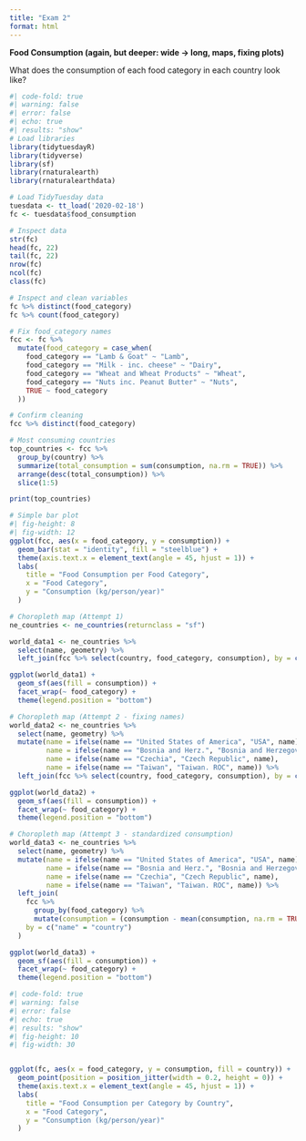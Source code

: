 ```yaml
---
title: "Exam 2"
format: html
---
```


**Food Consumption (again, but deeper: wide → long, maps, fixing plots)**

What does the consumption of each food category in each country look like?

```r
#| code-fold: true
#| warning: false
#| error: false
#| echo: true
#| results: "show"
# Load libraries
library(tidytuesdayR)
library(tidyverse)
library(sf)
library(rnaturalearth)
library(rnaturalearthdata)

# Load TidyTuesday data
tuesdata <- tt_load('2020-02-18')
fc <- tuesdata$food_consumption

# Inspect data
str(fc)
head(fc, 22)
tail(fc, 22)
nrow(fc)
ncol(fc)
class(fc)

# Inspect and clean variables
fc %>% distinct(food_category)
fc %>% count(food_category)

# Fix food_category names
fcc <- fc %>%
  mutate(food_category = case_when(
    food_category == "Lamb & Goat" ~ "Lamb",
    food_category == "Milk - inc. cheese" ~ "Dairy",
    food_category == "Wheat and Wheat Products" ~ "Wheat",
    food_category == "Nuts inc. Peanut Butter" ~ "Nuts",
    TRUE ~ food_category
  ))

# Confirm cleaning
fcc %>% distinct(food_category)

# Most consuming countries
top_countries <- fcc %>%
  group_by(country) %>%
  summarize(total_consumption = sum(consumption, na.rm = TRUE)) %>%
  arrange(desc(total_consumption)) %>%
  slice(1:5)

print(top_countries)

# Simple bar plot
#| fig-height: 8
#| fig-width: 12
ggplot(fcc, aes(x = food_category, y = consumption)) +
  geom_bar(stat = "identity", fill = "steelblue") +
  theme(axis.text.x = element_text(angle = 45, hjust = 1)) +
  labs(
    title = "Food Consumption per Food Category",
    x = "Food Category",
    y = "Consumption (kg/person/year)"
  )

# Choropleth map (Attempt 1)
ne_countries <- ne_countries(returnclass = "sf")

world_data1 <- ne_countries %>%
  select(name, geometry) %>%
  left_join(fcc %>% select(country, food_category, consumption), by = c("name" = "country")) 

ggplot(world_data1) +
  geom_sf(aes(fill = consumption)) +
  facet_wrap(~ food_category) +
  theme(legend.position = "bottom")

# Choropleth map (Attempt 2 - fixing names)
world_data2 <- ne_countries %>%
  select(name, geometry) %>%
  mutate(name = ifelse(name == "United States of America", "USA", name),
         name = ifelse(name == "Bosnia and Herz.", "Bosnia and Herzegovina", name),
         name = ifelse(name == "Czechia", "Czech Republic", name),
         name = ifelse(name == "Taiwan", "Taiwan. ROC", name)) %>%
  left_join(fcc %>% select(country, food_category, consumption), by = c("name" = "country"))

ggplot(world_data2) +
  geom_sf(aes(fill = consumption)) +
  facet_wrap(~ food_category) +
  theme(legend.position = "bottom")

# Choropleth map (Attempt 3 - standardized consumption)
world_data3 <- ne_countries %>%
  select(name, geometry) %>%
  mutate(name = ifelse(name == "United States of America", "USA", name),
         name = ifelse(name == "Bosnia and Herz.", "Bosnia and Herzegovina", name),
         name = ifelse(name == "Czechia", "Czech Republic", name),
         name = ifelse(name == "Taiwan", "Taiwan. ROC", name)) %>%
  left_join(
    fcc %>%
      group_by(food_category) %>%
      mutate(consumption = (consumption - mean(consumption, na.rm = TRUE)) / sd(consumption, na.rm = TRUE)),
    by = c("name" = "country")
  )

ggplot(world_data3) +
  geom_sf(aes(fill = consumption)) +
  facet_wrap(~ food_category) +
  theme(legend.position = "bottom")

```

```r
#| code-fold: true
#| warning: false
#| error: false
#| echo: true
#| results: "show"
#| fig-height: 10
#| fig-width: 30


ggplot(fc, aes(x = food_category, y = consumption, fill = country)) +
  geom_point(position = position_jitter(width = 0.2, height = 0)) +
  theme(axis.text.x = element_text(angle = 45, hjust = 1)) +
  labs(
    title = "Food Consumption per Category by Country",
    x = "Food Category",
    y = "Consumption (kg/person/year)"
  )


```

